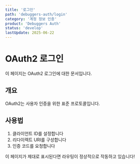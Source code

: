 ```yaml
---
title: '로그인'
path: 'debuggers-auth/login'
category: '계정 정보 인증'
product: 'Debuggers Auth'
status: 'develop'
lastUpdate: 2025-06-22
---
```


# OAuth2 로그인

이 페이지는 OAuth2 로그인에 대한 문서입니다.

## 개요

OAuth2는 사용자 인증을 위한 표준 프로토콜입니다.

## 사용법

1. 클라이언트 ID를 설정합니다
2. 리다이렉트 URI를 구성합니다
3. 인증 코드를 요청합니다

이 페이지가 제대로 표시된다면 라우팅이 정상적으로 작동하고 있습니다!
